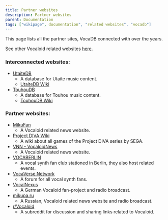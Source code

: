 ```yaml
---
title: Partner websites
description: Partner websites
parent: Documentation
tags: ["wikipage", documentation", "related websites", "vocadb"]
---
```


This page lists all the partner sites, VocaDB connected with over the years.

See other Vocaloid related websites [here](/docs/other/useful-related-informational-sites).

### Interconnected websites:

* [UtaiteDB](https://utaitedb.net/)
    * A database for Utaite music content.
    * [UtaiteDB Wiki](/docs/utaitedb)
* [TouhouDB](https://touhoudb.com/)
    * A database for Touhou music content.
    * [TouhouDB Wiki](/docs/touhoudb)

### Partner websites:

* [MikuFan](https://www.mikufan.com/)
    * A Vocaloid related news website.
* [Project DIVA Wiki](https://projectdiva.wiki/wiki/Main_Page)
    * A wiki about all games of the Project DIVA series by SEGA.
* [VNN - VocaloidNews](https://www.vocaloidnews.net/)
    * A Vocaloid related news website.
* [VOCABERLIN](https://vocaberlin.de/)
    * A vocal synth fan club stationed in Berlin, they also host related events.
* [VocaVerse Network](https://vocaverse.network/)
    * A forum for all vocal synth fans.
* [VocalNexus](https://vocalnexus.de/)
    * A German Vocaloid fan-project and radio broadcast.
* [mikupa.ru](https://mikupa.ru/)
    * A Russian, Vocaloid related news website and radio broadcast.
* [r/Vocaloid](https://www.reddit.com/r/Vocaloid/)
    * A subreddit for discussion and sharing links related to Vocaloid.